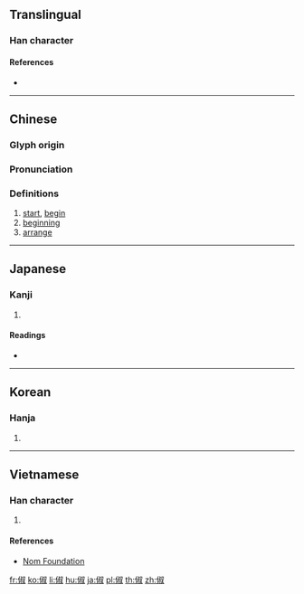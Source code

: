 {{character info/new}}
==Translingual==

===Han character===
{{Han char|rn=9|rad=人|as=08|sn=10|four=27240|canj=OYFE|ids=⿰亻叔}}

====References====
* {{Han ref|kx=0106.170|dkj=00732|dj=0226.110|hdz=10175.010|uh=4FF6|ud=20470|bh=D0D4|bd=53460}}

----

==Chinese==
{{zh-forms}}

===Glyph origin===
{{Han etym}}

===Pronunciation===
{{zh-pron
|m=chù
|c=cuk1,suk6,tik1
|mc=y
|oc=y
|ma=
|cat=v,n
}}

===Definitions===
{{zh-hanzi}}

# [[start]], [[begin]]
# [[beginning]]
# [[arrange]]

----

==Japanese==

===Kanji===
{{ja-kanji|grade=|rs=人08}}

# {{defn|lang=ja|sort=人08}}

====Readings====
* {{ja-readings|goon=[[しゅく]] (shuku), [[ちゃく]] (chaku)|kanon=[[しゅく]] (shuku), [[てき]] (teki)|kun=[[よい]] (yoi), [[はじめ]] (hajime)}}

----

==Korean==

===Hanja===
{{ko-hanja|hangeul=[[숙]], [[척]]|rv=suk, cheok|mr=suk, ch'ŏk}}

# {{defn|lang=ko|sort=人08}}

----

==Vietnamese==

===Han character===
{{vi-hantu|[[thích]], [[thục]]|rs=人08}}

# {{defn|lang=vi|sort=人08}}

====References====
* [http://nomfoundation.org/common/nom_details.php?codepoint=4ff6 Nom Foundation]

[[fr:俶]]
[[ko:俶]]
[[li:俶]]
[[hu:俶]]
[[ja:俶]]
[[pl:俶]]
[[th:俶]]
[[zh:俶]]